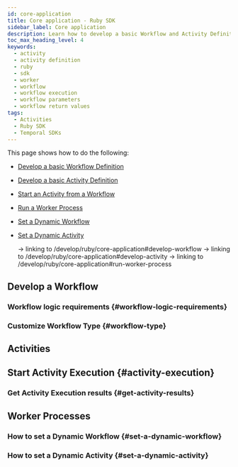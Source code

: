 ```yaml
---
id: core-application
title: Core application - Ruby SDK
sidebar_label: Core application
description: Learn how to develop a basic Workflow and Activity Definition using the Temporal Ruby SDK, run a Worker Process, and set up Dynamic Workflows and Activities.
toc_max_heading_level: 4
keywords:
  - activity
  - activity definition
  - ruby
  - sdk
  - worker
  - workflow
  - workflow execution
  - workflow parameters
  - workflow return values
tags:
  - Activities
  - Ruby SDK
  - Temporal SDKs
---
```


This page shows how to do the following:

- [Develop a basic Workflow Definition](#develop-workflow)
- [Develop a basic Activity Definition](#develop-activity)
- [Start an Activity from a Workflow](#activity-execution)
- [Run a Worker Process](#run-worker-process)
- [Set a Dynamic Workflow](#set-a-dynamic-workflow)
- [Set a Dynamic Activity](#set-a-dynamic-activity)


   -> linking to /develop/ruby/core-application#develop-workflow
     -> linking to /develop/ruby/core-application#develop-activity
     -> linking to /develop/ruby/core-application#run-worker-process

## Develop a Workflow

<!-- CONTENT-->
<!-- Call out best practices for defining Workflow params and return values-->

### Workflow logic requirements {#workflow-logic-requirements}

<!-- Ruby specific Workflow logic requirements-->

### Customize Workflow Type {#workflow-type}

## Activities

<!-- CONTENT-->
<!-- Call out best practices for defining Activity params and return values-->

## Start Activity Execution {#activity-execution}

<!-- CONTENT-->
<!-- Call out required Timeouts-->

### Get Activity Execution results {#get-activity-results}

<!-- CONTENT-->

## Worker Processes

<!-- CONTENT-->
<!-- Call out registering multiple types-->

### How to set a Dynamic Workflow {#set-a-dynamic-workflow}

<!-- CONTENT-->

### How to set a Dynamic Activity {#set-a-dynamic-activity}

<!-- CONTENT-->

